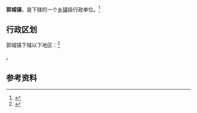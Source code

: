 {{中国乡级行政区|37/06/87/104/000}}

'''郭城镇'''，是{{PRC admin/fullname|37/06/87/104/000|3}}下辖的一个[[乡镇|乡镇]]级行政单位。<ref>{{PRC admin/ref sgc|{{PRC admin/parent|37/06/87/104/000}}}}</ref>

== 行政区划 ==

郭城镇下辖以下地区：<ref>{{PRC admin/ref sgc|37/06/87/104/000}}</ref>

{{PRC admin/children|37/06/87/104/000}}。

== 参考资料 ==

{{reflist}}

{{行政区划小作品}}
{{PRC admin/navcat|37/06/87/104/000}}